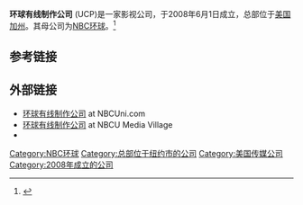 {{expand|time=2016-02-04T11:08:52+00:00}}
{{Infobox company
| name     =环球有线制作公司
| logo     = Universal Content Productions.svg
| type     = 
| parent           = [[NBCUniversal_Cable|NBCUniversal Cable]]
| owner            = [[NBC环球|NBC环球]]<br><small>([[康卡斯特|康卡斯特]])</small>
| foundation       = 2008年6月1日
| location_city    = [[加州|加州]]
| location_country = [[美国|美国]]
| key_people       = Mark Stern <BR>Jeff Wachtel<BR>Javier Maynulet<BR>Beth Roberts<BR>Jerry DiCanio<ref name=tvw/>
| industry         = [[影视公司|影视公司]]
| homepage         = [http://www.nbcuni.com/cable/universal-cable-productions/ nbcuni.com/universal-cable-productions]
}}
'''环球有线制作公司''' (UCP)是一家影视公司，于2008年6月1日成立，总部位于[[美国|美国]][[加州|加州]]。其母公司为[[NBC环球|NBC环球]]。<ref name=tvw>{{cite news|last=Lafayette|first=Jon|title=NBC Taps Cable-Studio Bosses|url=http://www.tvweek.com/news/2008/07/nbc_taps_cablestudio_bosses.php|accessdate=15 August 2012|newspaper=TV Week.com|date=July 20, 2008|archive-date=2012-03-23|archive-url=https://web.archive.org/web/20120323170925/http://www.tvweek.com/news/2008/07/nbc_taps_cablestudio_bosses.php|dead-url=no}}</ref>

==参考链接==

<references />

==外部链接==
*[https://web.archive.org/web/20120505080135/http://www.nbcuni.com/cable/universal-cable-productions 环球有线制作公司] at NBCUni.com
*[http://www.nbcumv.com/mediavillage/studio/ucp/ 环球有线制作公司] {{Wayback|url=http://www.nbcumv.com/mediavillage/studio/ucp/ |date=20120911123539 }} at NBCU Media Village
*{{IMDb company|id=0242101|company=环球有线制作公司}}
{{NBC Universal}}

[[Category:NBC环球|Category:NBC环球]]
[[Category:总部位于纽约市的公司|Category:总部位于纽约市的公司]]
[[Category:美国传媒公司|Category:美国传媒公司]]
[[Category:2008年成立的公司|Category:2008年成立的公司]]